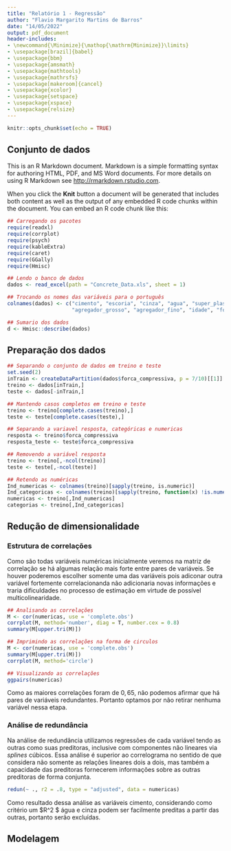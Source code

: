 ```yaml
---
title: "Relatório 1 - Regressão"
author: "Flavio Margarito Martins de Barros"
date: "14/05/2022"
output: pdf_document
header-includes:
- \newcommand{\Minimize}{\mathop{\mathrm{Minimize}}\limits}
- \usepackage[brazil]{babel}
- \usepackage{bbm}
- \usepackage{amsmath}
- \usepackage{mathtools}
- \usepackage{mathrsfs}
- \usepackage[makeroom]{cancel}
- \usepackage{xcolor}
- \usepackage{setspace}
- \usepackage{xspace}
- \usepackage{relsize}
---
```


```r
knitr::opts_chunk$set(echo = TRUE)
```

## Conjunto de dados

This is an R Markdown document. Markdown is a simple formatting syntax for authoring HTML, PDF, and MS Word documents. For more details on using R Markdown see <http://rmarkdown.rstudio.com>.

When you click the **Knit** button a document will be generated that includes both content as well as the output of any embedded R code chunks within the document. You can embed an R code chunk like this:

```r
## Carregando os pacotes
require(readxl)
require(corrplot)
require(psych)
require(kableExtra)
require(caret)
require(GGally)
require(Hmisc)
```


```r
## Lendo o banco de dados
dados <- read_excel(path = "Concrete_Data.xls", sheet = 1)

## Trocando os nomes das variáveis para o português
colnames(dados) <- c("cimento", "escoria", "cinza", "agua", "super_plastificante",
                     "agregador_grosso", "agregador_fino", "idade", "forca_compressiva")

```

```r
## Sumario dos dados
d <- Hmisc::describe(dados)
```

\begin{spacing}{0.7}
\begin{center}\textbf{ dados \\ 9 Variables~~~~~ 1030 ~Observations}\end{center}
\smallskip\hrule\smallskip{\small
\vbox{\noindent\textbf{cimento}\setlength{\unitlength}{0.001in}\hfill\begin{picture}(1.5,.1)(1500,0)\linethickness{0.6pt}
\put(0,0){\line(0,1){7}}
\put(34,0){\line(0,1){7}}
\put(50,0){\line(0,1){7}}
\put(84,0){\line(0,1){7}}
\put(101,0){\line(0,1){4}}
\put(118,0){\line(0,1){25}}
\put(135,0){\line(0,1){29}}
\put(151,0){\line(0,1){36}}
\put(168,0){\line(0,1){42}}
\put(185,0){\line(0,1){60}}
\put(202,0){\line(0,1){33}}
\put(219,0){\line(0,1){67}}
\put(235,0){\line(0,1){31}}
\put(252,0){\line(0,1){25}}
\put(269,0){\line(0,1){31}}
\put(286,0){\line(0,1){13}}
\put(303,0){\line(0,1){44}}
\put(320,0){\line(0,1){22}}
\put(336,0){\line(0,1){31}}
\put(353,0){\line(0,1){11}}
\put(370,0){\line(0,1){29}}
\put(387,0){\line(0,1){73}}
\put(404,0){\line(0,1){31}}
\put(420,0){\line(0,1){4}}
\put(437,0){\line(0,1){31}}
\put(454,0){\line(0,1){35}}
\put(471,0){\line(0,1){36}}
\put(488,0){\line(0,1){9}}
\put(505,0){\line(0,1){100}}
\put(521,0){\line(0,1){22}}
\put(538,0){\line(0,1){11}}
\put(555,0){\line(0,1){16}}
\put(589,0){\line(0,1){62}}
\put(605,0){\line(0,1){9}}
\put(622,0){\line(0,1){25}}
\put(639,0){\line(0,1){35}}
\put(656,0){\line(0,1){40}}
\put(673,0){\line(0,1){27}}
\put(690,0){\line(0,1){33}}
\put(706,0){\line(0,1){27}}
\put(723,0){\line(0,1){44}}
\put(740,0){\line(0,1){33}}
\put(757,0){\line(0,1){18}}
\put(774,0){\line(0,1){36}}
\put(790,0){\line(0,1){15}}
\put(807,0){\line(0,1){38}}
\put(841,0){\line(0,1){36}}
\put(858,0){\line(0,1){9}}
\put(875,0){\line(0,1){15}}
\put(891,0){\line(0,1){40}}
\put(925,0){\line(0,1){35}}
\put(942,0){\line(0,1){44}}
\put(959,0){\line(0,1){33}}
\put(975,0){\line(0,1){18}}
\put(992,0){\line(0,1){22}}
\put(1009,0){\line(0,1){13}}
\put(1026,0){\line(0,1){2}}
\put(1093,0){\line(0,1){51}}
\put(1110,0){\line(0,1){11}}
\put(1127,0){\line(0,1){2}}
\put(1144,0){\line(0,1){9}}
\put(1160,0){\line(0,1){25}}
\put(1177,0){\line(0,1){4}}
\put(1245,0){\line(0,1){9}}
\put(1261,0){\line(0,1){24}}
\put(1278,0){\line(0,1){13}}
\put(1295,0){\line(0,1){2}}
\put(1312,0){\line(0,1){15}}
\put(1345,0){\line(0,1){20}}
\put(1362,0){\line(0,1){2}}
\put(1396,0){\line(0,1){4}}
\put(1413,0){\line(0,1){7}}
\put(1430,0){\line(0,1){13}}
\put(1446,0){\line(0,1){11}}
\put(1480,0){\line(0,1){16}}
\end{picture}

{\smaller
\begin{tabular}{ rrrrrrrrrrrrr }
n&missing&distinct&Info&Mean&Gmd&.05&.10&.25&.50&.75&.90&.95 \\
1030&0&280&1&281.2&118.5&143.7&153.5&192.4&272.9&350.0&425.0&480.0 \end{tabular}
\begin{verbatim}

lowest : 102.0 108.3 116.0 122.6 132.0, highest: 522.0 525.0 528.0 531.3 540.0
\end{verbatim}
}
\smallskip\hrule\smallskip
}
\vbox{\noindent\textbf{escoria}\setlength{\unitlength}{0.001in}\hfill\begin{picture}(1.5,.1)(1500,0)\linethickness{0.6pt}
\put(0,0){\line(0,1){100}}
\put(41,0){\line(0,1){1}}
\put(61,0){\line(0,1){2}}
\put(82,0){\line(0,1){7}}
\put(102,0){\line(0,1){5}}
\put(163,0){\line(0,1){3}}
\put(184,0){\line(0,1){1}}
\put(204,0){\line(0,1){3}}
\put(225,0){\line(0,1){2}}
\put(306,0){\line(0,1){2}}
\put(347,0){\line(0,1){1}}
\put(368,0){\line(0,1){1}}
\put(388,0){\line(0,1){6}}
\put(408,0){\line(0,1){5}}
\put(429,0){\line(0,1){5}}
\put(449,0){\line(0,1){1}}
\put(470,0){\line(0,1){4}}
\put(490,0){\line(0,1){3}}
\put(510,0){\line(0,1){1}}
\put(531,0){\line(0,1){5}}
\put(551,0){\line(0,1){3}}
\put(572,0){\line(0,1){3}}
\put(592,0){\line(0,1){5}}
\put(612,0){\line(0,1){2}}
\put(633,0){\line(0,1){3}}
\put(653,0){\line(0,1){2}}
\put(674,0){\line(0,1){3}}
\put(694,0){\line(0,1){2}}
\put(715,0){\line(0,1){3}}
\put(735,0){\line(0,1){1}}
\put(755,0){\line(0,1){3}}
\put(776,0){\line(0,1){10}}
\put(796,0){\line(0,1){1}}
\put(817,0){\line(0,1){2}}
\put(837,0){\line(0,1){2}}
\put(858,0){\line(0,1){4}}
\put(878,0){\line(0,1){1}}
\put(939,0){\line(0,1){1}}
\put(960,0){\line(0,1){2}}
\put(980,0){\line(0,1){2}}
\put(1000,0){\line(0,1){1}}
\put(1021,0){\line(0,1){1}}
\put(1062,0){\line(0,1){1}}
\put(1123,0){\line(0,1){1}}
\put(1164,0){\line(0,1){1}}
\put(1184,0){\line(0,1){1}}
\put(1245,0){\line(0,1){1}}
\put(1286,0){\line(0,1){1}}
\put(1388,0){\line(0,1){1}}
\put(1470,0){\line(0,1){1}}
\end{picture}

{\smaller[2]
\begin{tabular}{ rrrrrrrrrrrrr }
n&missing&distinct&Info&Mean&Gmd&.05&.10&.25&.50&.75&.90&.95 \\
1030&0&187&0.907&73.9&91.71&  0.0&  0.0&  0.0& 22.0&142.9&192.0&236.0 \end{tabular}
\begin{verbatim}

lowest :   0.00   0.02  11.00  13.61  15.00, highest: 290.20 305.30 316.10 342.10 359.40
\end{verbatim}
}
\smallskip\hrule\smallskip
}
\vbox{\noindent\textbf{cinza}\setlength{\unitlength}{0.001in}\hfill\begin{picture}(1.5,.1)(1500,0)\linethickness{0.6pt}
\put(0,0){\line(0,1){100}}
\put(177,0){\line(0,1){3}}
\put(442,0){\line(0,1){1}}
\put(531,0){\line(0,1){1}}
\put(560,0){\line(0,1){1}}
\put(575,0){\line(0,1){1}}
\put(590,0){\line(0,1){2}}
\put(605,0){\line(0,1){1}}
\put(634,0){\line(0,1){1}}
\put(649,0){\line(0,1){1}}
\put(664,0){\line(0,1){1}}
\put(678,0){\line(0,1){1}}
\put(693,0){\line(0,1){4}}
\put(708,0){\line(0,1){5}}
\put(723,0){\line(0,1){3}}
\put(737,0){\line(0,1){5}}
\put(767,0){\line(0,1){1}}
\put(782,0){\line(0,1){1}}
\put(796,0){\line(0,1){2}}
\put(826,0){\line(0,1){3}}
\put(841,0){\line(0,1){1}}
\put(855,0){\line(0,1){1}}
\put(870,0){\line(0,1){6}}
\put(885,0){\line(0,1){1}}
\put(899,0){\line(0,1){5}}
\put(914,0){\line(0,1){5}}
\put(929,0){\line(0,1){4}}
\put(944,0){\line(0,1){2}}
\put(958,0){\line(0,1){1}}
\put(973,0){\line(0,1){3}}
\put(988,0){\line(0,1){1}}
\put(1003,0){\line(0,1){1}}
\put(1017,0){\line(0,1){1}}
\put(1032,0){\line(0,1){3}}
\put(1047,0){\line(0,1){1}}
\put(1062,0){\line(0,1){2}}
\put(1076,0){\line(0,1){1}}
\put(1091,0){\line(0,1){1}}
\put(1106,0){\line(0,1){1}}
\put(1121,0){\line(0,1){1}}
\put(1165,0){\line(0,1){1}}
\put(1180,0){\line(0,1){1}}
\put(1209,0){\line(0,1){2}}
\put(1224,0){\line(0,1){1}}
\put(1239,0){\line(0,1){2}}
\put(1268,0){\line(0,1){1}}
\put(1283,0){\line(0,1){4}}
\put(1298,0){\line(0,1){1}}
\put(1312,0){\line(0,1){1}}
\put(1327,0){\line(0,1){1}}
\put(1342,0){\line(0,1){1}}
\put(1357,0){\line(0,1){1}}
\put(1371,0){\line(0,1){1}}
\put(1386,0){\line(0,1){1}}
\put(1401,0){\line(0,1){1}}
\put(1416,0){\line(0,1){1}}
\put(1430,0){\line(0,1){1}}
\put(1445,0){\line(0,1){1}}
\put(1475,0){\line(0,1){1}}
\end{picture}

{\smaller[2]
\begin{tabular}{ rrrrrrrrrrrrr }
n&missing&distinct&Info&Mean&Gmd&.05&.10&.25&.50&.75&.90&.95 \\
1030&0&163&0.834&54.19&67.08&  0.0&  0.0&  0.0&  0.0&118.3&141.1&167.0 \end{tabular}
\begin{verbatim}

lowest :   0.00  24.46  24.51  24.52  59.00, highest: 194.00 194.90 195.00 200.00 200.10
\end{verbatim}
}
\smallskip\hrule\smallskip
}
\vbox{\noindent\textbf{agua}\setlength{\unitlength}{0.001in}\hfill\begin{picture}(1.5,.1)(1500,0)\linethickness{0.6pt}
\put(0,0){\line(0,1){4}}
\put(59,0){\line(0,1){6}}
\put(189,0){\line(0,1){4}}
\put(213,0){\line(0,1){1}}
\put(225,0){\line(0,1){4}}
\put(237,0){\line(0,1){5}}
\put(249,0){\line(0,1){4}}
\put(272,0){\line(0,1){6}}
\put(284,0){\line(0,1){15}}
\put(296,0){\line(0,1){4}}
\put(343,0){\line(0,1){5}}
\put(367,0){\line(0,1){12}}
\put(379,0){\line(0,1){10}}
\put(391,0){\line(0,1){8}}
\put(403,0){\line(0,1){8}}
\put(414,0){\line(0,1){14}}
\put(426,0){\line(0,1){20}}
\put(438,0){\line(0,1){21}}
\put(450,0){\line(0,1){1}}
\put(462,0){\line(0,1){8}}
\put(474,0){\line(0,1){24}}
\put(485,0){\line(0,1){1}}
\put(497,0){\line(0,1){10}}
\put(509,0){\line(0,1){21}}
\put(521,0){\line(0,1){4}}
\put(533,0){\line(0,1){10}}
\put(545,0){\line(0,1){15}}
\put(568,0){\line(0,1){19}}
\put(580,0){\line(0,1){3}}
\put(592,0){\line(0,1){11}}
\put(604,0){\line(0,1){6}}
\put(616,0){\line(0,1){8}}
\put(628,0){\line(0,1){23}}
\put(639,0){\line(0,1){8}}
\put(651,0){\line(0,1){2}}
\put(663,0){\line(0,1){15}}
\put(675,0){\line(0,1){12}}
\put(687,0){\line(0,1){15}}
\put(699,0){\line(0,1){10}}
\put(710,0){\line(0,1){16}}
\put(722,0){\line(0,1){6}}
\put(734,0){\line(0,1){9}}
\put(746,0){\line(0,1){12}}
\put(758,0){\line(0,1){61}}
\put(770,0){\line(0,1){10}}
\put(781,0){\line(0,1){10}}
\put(793,0){\line(0,1){13}}
\put(805,0){\line(0,1){3}}
\put(817,0){\line(0,1){10}}
\put(829,0){\line(0,1){100}}
\put(841,0){\line(0,1){20}}
\put(852,0){\line(0,1){6}}
\put(864,0){\line(0,1){15}}
\put(876,0){\line(0,1){6}}
\put(888,0){\line(0,1){6}}
\put(900,0){\line(0,1){7}}
\put(912,0){\line(0,1){4}}
\put(924,0){\line(0,1){12}}
\put(935,0){\line(0,1){7}}
\put(947,0){\line(0,1){5}}
\put(959,0){\line(0,1){41}}
\put(995,0){\line(0,1){3}}
\put(1042,0){\line(0,1){8}}
\put(1054,0){\line(0,1){1}}
\put(1066,0){\line(0,1){1}}
\put(1077,0){\line(0,1){2}}
\put(1089,0){\line(0,1){1}}
\put(1101,0){\line(0,1){4}}
\put(1113,0){\line(0,1){1}}
\put(1137,0){\line(0,1){1}}
\put(1160,0){\line(0,1){3}}
\put(1172,0){\line(0,1){2}}
\put(1255,0){\line(0,1){44}}
\put(1362,0){\line(0,1){2}}
\put(1480,0){\line(0,1){2}}
\end{picture}

{\smaller[2]
\begin{tabular}{ rrrrrrrrrrrrr }
n&missing&distinct&Info&Mean&Gmd&.05&.10&.25&.50&.75&.90&.95 \\
1030&0&205&0.998&181.6&23.82&146.1&154.6&164.9&185.0&192.0&203.5&228.0 \end{tabular}
\begin{verbatim}

lowest : 121.75 126.60 127.00 127.30 137.80, highest: 228.00 236.70 237.00 246.90 247.00
\end{verbatim}
}
\smallskip\hrule\smallskip
}
\vbox{\noindent\textbf{super\_plastificante}\setlength{\unitlength}{0.001in}\hfill\begin{picture}(1.5,.1)(1500,0)\linethickness{0.6pt}
\put(0,0){\line(0,1){100}}
\put(69,0){\line(0,1){1}}
\put(91,0){\line(0,1){1}}
\put(114,0){\line(0,1){1}}
\put(137,0){\line(0,1){2}}
\put(160,0){\line(0,1){2}}
\put(183,0){\line(0,1){4}}
\put(206,0){\line(0,1){6}}
\put(229,0){\line(0,1){2}}
\put(251,0){\line(0,1){7}}
\put(274,0){\line(0,1){10}}
\put(297,0){\line(0,1){7}}
\put(320,0){\line(0,1){7}}
\put(343,0){\line(0,1){5}}
\put(366,0){\line(0,1){16}}
\put(388,0){\line(0,1){5}}
\put(411,0){\line(0,1){10}}
\put(434,0){\line(0,1){8}}
\put(457,0){\line(0,1){12}}
\put(480,0){\line(0,1){5}}
\put(503,0){\line(0,1){12}}
\put(526,0){\line(0,1){16}}
\put(548,0){\line(0,1){7}}
\put(571,0){\line(0,1){2}}
\put(594,0){\line(0,1){3}}
\put(640,0){\line(0,1){2}}
\put(663,0){\line(0,1){2}}
\put(686,0){\line(0,1){1}}
\put(708,0){\line(0,1){1}}
\put(731,0){\line(0,1){2}}
\put(754,0){\line(0,1){4}}
\put(823,0){\line(0,1){1}}
\put(846,0){\line(0,1){2}}
\put(868,0){\line(0,1){1}}
\put(914,0){\line(0,1){1}}
\put(960,0){\line(0,1){1}}
\put(1005,0){\line(0,1){2}}
\put(1074,0){\line(0,1){1}}
\put(1280,0){\line(0,1){1}}
\put(1462,0){\line(0,1){1}}
\end{picture}

{\smaller[2]
\begin{tabular}{ rrrrrrrrrrrrr }
n&missing&distinct&Info&Mean&Gmd&.05&.10&.25&.50&.75&.90&.95 \\
1030&0&155&0.95&6.203&6.426& 0.00& 0.00& 0.00& 6.35&10.16&12.21&16.05 \end{tabular}
\begin{verbatim}

lowest :  0.00  1.72  1.90  2.00  2.20, highest: 22.00 22.10 23.40 28.20 32.20
\end{verbatim}
}
\smallskip\hrule\smallskip
}
\vbox{\noindent\textbf{agregador\_grosso}\setlength{\unitlength}{0.001in}\hfill\begin{picture}(1.5,.1)(1500,0)\linethickness{0.6pt}
\put(0,0){\line(0,1){9}}
\put(43,0){\line(0,1){3}}
\put(64,0){\line(0,1){3}}
\put(86,0){\line(0,1){27}}
\put(107,0){\line(0,1){13}}
\put(128,0){\line(0,1){4}}
\put(150,0){\line(0,1){7}}
\put(171,0){\line(0,1){13}}
\put(193,0){\line(0,1){6}}
\put(214,0){\line(0,1){72}}
\put(236,0){\line(0,1){6}}
\put(257,0){\line(0,1){10}}
\put(278,0){\line(0,1){12}}
\put(300,0){\line(0,1){16}}
\put(321,0){\line(0,1){6}}
\put(343,0){\line(0,1){27}}
\put(364,0){\line(0,1){16}}
\put(385,0){\line(0,1){15}}
\put(407,0){\line(0,1){9}}
\put(428,0){\line(0,1){4}}
\put(450,0){\line(0,1){7}}
\put(471,0){\line(0,1){12}}
\put(493,0){\line(0,1){18}}
\put(514,0){\line(0,1){4}}
\put(535,0){\line(0,1){27}}
\put(557,0){\line(0,1){100}}
\put(578,0){\line(0,1){28}}
\put(600,0){\line(0,1){58}}
\put(621,0){\line(0,1){81}}
\put(642,0){\line(0,1){21}}
\put(664,0){\line(0,1){27}}
\put(685,0){\line(0,1){27}}
\put(707,0){\line(0,1){66}}
\put(728,0){\line(0,1){61}}
\put(750,0){\line(0,1){49}}
\put(771,0){\line(0,1){28}}
\put(792,0){\line(0,1){6}}
\put(814,0){\line(0,1){24}}
\put(835,0){\line(0,1){1}}
\put(857,0){\line(0,1){40}}
\put(878,0){\line(0,1){97}}
\put(899,0){\line(0,1){21}}
\put(921,0){\line(0,1){10}}
\put(942,0){\line(0,1){4}}
\put(964,0){\line(0,1){27}}
\put(985,0){\line(0,1){34}}
\put(1006,0){\line(0,1){1}}
\put(1028,0){\line(0,1){18}}
\put(1049,0){\line(0,1){55}}
\put(1071,0){\line(0,1){16}}
\put(1092,0){\line(0,1){42}}
\put(1114,0){\line(0,1){40}}
\put(1135,0){\line(0,1){18}}
\put(1156,0){\line(0,1){12}}
\put(1178,0){\line(0,1){19}}
\put(1199,0){\line(0,1){22}}
\put(1221,0){\line(0,1){22}}
\put(1242,0){\line(0,1){24}}
\put(1285,0){\line(0,1){4}}
\put(1306,0){\line(0,1){7}}
\put(1328,0){\line(0,1){10}}
\put(1349,0){\line(0,1){3}}
\put(1371,0){\line(0,1){10}}
\put(1392,0){\line(0,1){39}}
\put(1413,0){\line(0,1){1}}
\put(1435,0){\line(0,1){7}}
\put(1478,0){\line(0,1){1}}
\end{picture}

{\smaller[2]
\begin{tabular}{ rrrrrrrrrrrrr }
n&missing&distinct&Info&Mean&Gmd&.05&.10&.25&.50&.75&.90&.95 \\
1030&0&284&1&972.9&88.55& 842.0& 852.1& 932.0& 968.0&1029.4&1076.5&1104.0 \end{tabular}
\begin{verbatim}

lowest :  801.0  801.1  801.4  811.0  814.0, highest: 1124.4 1125.0 1130.0 1134.3 1145.0
\end{verbatim}
}
\smallskip\hrule\smallskip
}
\vbox{\noindent\textbf{agregador\_fino}\setlength{\unitlength}{0.001in}\hfill\begin{picture}(1.5,.1)(1500,0)\linethickness{0.6pt}
\put(0,0){\line(0,1){42}}
\put(37,0){\line(0,1){7}}
\put(55,0){\line(0,1){8}}
\put(74,0){\line(0,1){35}}
\put(111,0){\line(0,1){3}}
\put(129,0){\line(0,1){13}}
\put(148,0){\line(0,1){4}}
\put(166,0){\line(0,1){4}}
\put(185,0){\line(0,1){4}}
\put(203,0){\line(0,1){4}}
\put(222,0){\line(0,1){8}}
\put(240,0){\line(0,1){11}}
\put(258,0){\line(0,1){6}}
\put(277,0){\line(0,1){34}}
\put(295,0){\line(0,1){8}}
\put(314,0){\line(0,1){7}}
\put(332,0){\line(0,1){4}}
\put(351,0){\line(0,1){20}}
\put(369,0){\line(0,1){27}}
\put(388,0){\line(0,1){17}}
\put(406,0){\line(0,1){10}}
\put(425,0){\line(0,1){39}}
\put(443,0){\line(0,1){14}}
\put(462,0){\line(0,1){18}}
\put(480,0){\line(0,1){6}}
\put(498,0){\line(0,1){8}}
\put(517,0){\line(0,1){21}}
\put(535,0){\line(0,1){11}}
\put(554,0){\line(0,1){42}}
\put(572,0){\line(0,1){31}}
\put(591,0){\line(0,1){76}}
\put(609,0){\line(0,1){61}}
\put(628,0){\line(0,1){21}}
\put(646,0){\line(0,1){32}}
\put(665,0){\line(0,1){32}}
\put(683,0){\line(0,1){100}}
\put(702,0){\line(0,1){45}}
\put(720,0){\line(0,1){18}}
\put(738,0){\line(0,1){37}}
\put(757,0){\line(0,1){68}}
\put(775,0){\line(0,1){65}}
\put(794,0){\line(0,1){20}}
\put(812,0){\line(0,1){18}}
\put(831,0){\line(0,1){21}}
\put(849,0){\line(0,1){27}}
\put(868,0){\line(0,1){18}}
\put(886,0){\line(0,1){3}}
\put(905,0){\line(0,1){13}}
\put(923,0){\line(0,1){38}}
\put(942,0){\line(0,1){28}}
\put(960,0){\line(0,1){31}}
\put(978,0){\line(0,1){14}}
\put(997,0){\line(0,1){13}}
\put(1015,0){\line(0,1){21}}
\put(1034,0){\line(0,1){7}}
\put(1052,0){\line(0,1){10}}
\put(1071,0){\line(0,1){34}}
\put(1089,0){\line(0,1){20}}
\put(1108,0){\line(0,1){18}}
\put(1126,0){\line(0,1){21}}
\put(1145,0){\line(0,1){21}}
\put(1218,0){\line(0,1){7}}
\put(1274,0){\line(0,1){6}}
\put(1292,0){\line(0,1){11}}
\put(1477,0){\line(0,1){7}}
\end{picture}

{\smaller
\begin{tabular}{ rrrrrrrrrrrrr }
n&missing&distinct&Info&Mean&Gmd&.05&.10&.25&.50&.75&.90&.95 \\
1030&0&304&1&773.6&89.87&613.0&664.1&730.9&779.5&824.0&880.8&898.1 \end{tabular}
\begin{verbatim}

lowest : 594.0 605.0 611.8 612.0 613.0, highest: 925.7 942.0 943.1 945.0 992.6
\end{verbatim}
}
\smallskip\hrule\smallskip
}
\vbox{\noindent\textbf{idade}\setlength{\unitlength}{0.001in}\hfill\begin{picture}(1.5,.1)(1500,0)\linethickness{0.6pt}
\put(0,0){\line(0,1){1}}
\put(8,0){\line(0,1){32}}
\put(23,0){\line(0,1){30}}
\put(50,0){\line(0,1){15}}
\put(103,0){\line(0,1){100}}
\put(210,0){\line(0,1){21}}
\put(341,0){\line(0,1){13}}
\put(344,0){\line(0,1){5}}
\put(379,0){\line(0,1){12}}
\put(455,0){\line(0,1){1}}
\put(685,0){\line(0,1){6}}
\put(1029,0){\line(0,1){3}}
\put(1374,0){\line(0,1){1}}
\put(1393,0){\line(0,1){3}}
\end{picture}

{\smaller
\begin{tabular}{ rrrrrrrrrrrrr }
n&missing&distinct&Info&Mean&Gmd&.05&.10&.25&.50&.75&.90&.95 \\
1030&0&14&0.925&45.66&50.89&  3&  3&  7& 28& 56&100&180 \end{tabular}
\begin{verbatim}

lowest :   1   3   7  14  28, highest: 120 180 270 360 365
                                                                                              
Value          1     3     7    14    28    56    90    91   100   120   180   270   360   365
Frequency      2   134   126    62   425    91    54    22    52     3    26    13     6    14
Proportion 0.002 0.130 0.122 0.060 0.413 0.088 0.052 0.021 0.050 0.003 0.025 0.013 0.006 0.014
\end{verbatim}
}
\smallskip\hrule\smallskip
}
\vbox{\noindent\textbf{forca\_compressiva}\setlength{\unitlength}{0.001in}\hfill\begin{picture}(1.5,.1)(1500,0)\linethickness{0.6pt}
\put(0,0){\line(0,1){2}}
\put(18,0){\line(0,1){2}}
\put(55,0){\line(0,1){10}}
\put(73,0){\line(0,1){8}}
\put(91,0){\line(0,1){15}}
\put(110,0){\line(0,1){25}}
\put(128,0){\line(0,1){15}}
\put(146,0){\line(0,1){40}}
\put(165,0){\line(0,1){30}}
\put(183,0){\line(0,1){38}}
\put(201,0){\line(0,1){48}}
\put(219,0){\line(0,1){35}}
\put(238,0){\line(0,1){55}}
\put(256,0){\line(0,1){40}}
\put(274,0){\line(0,1){30}}
\put(293,0){\line(0,1){55}}
\put(311,0){\line(0,1){22}}
\put(329,0){\line(0,1){30}}
\put(347,0){\line(0,1){38}}
\put(366,0){\line(0,1){50}}
\put(384,0){\line(0,1){38}}
\put(402,0){\line(0,1){92}}
\put(421,0){\line(0,1){58}}
\put(439,0){\line(0,1){60}}
\put(457,0){\line(0,1){38}}
\put(475,0){\line(0,1){42}}
\put(494,0){\line(0,1){45}}
\put(512,0){\line(0,1){60}}
\put(530,0){\line(0,1){50}}
\put(549,0){\line(0,1){58}}
\put(567,0){\line(0,1){100}}
\put(585,0){\line(0,1){62}}
\put(603,0){\line(0,1){52}}
\put(622,0){\line(0,1){42}}
\put(640,0){\line(0,1){72}}
\put(658,0){\line(0,1){52}}
\put(677,0){\line(0,1){90}}
\put(695,0){\line(0,1){50}}
\put(713,0){\line(0,1){70}}
\put(731,0){\line(0,1){58}}
\put(750,0){\line(0,1){35}}
\put(768,0){\line(0,1){65}}
\put(786,0){\line(0,1){38}}
\put(805,0){\line(0,1){32}}
\put(823,0){\line(0,1){30}}
\put(841,0){\line(0,1){25}}
\put(859,0){\line(0,1){32}}
\put(878,0){\line(0,1){22}}
\put(896,0){\line(0,1){42}}
\put(914,0){\line(0,1){35}}
\put(932,0){\line(0,1){30}}
\put(951,0){\line(0,1){32}}
\put(969,0){\line(0,1){30}}
\put(987,0){\line(0,1){45}}
\put(1006,0){\line(0,1){30}}
\put(1024,0){\line(0,1){5}}
\put(1042,0){\line(0,1){22}}
\put(1060,0){\line(0,1){25}}
\put(1079,0){\line(0,1){15}}
\put(1097,0){\line(0,1){15}}
\put(1115,0){\line(0,1){10}}
\put(1134,0){\line(0,1){12}}
\put(1152,0){\line(0,1){15}}
\put(1170,0){\line(0,1){15}}
\put(1188,0){\line(0,1){20}}
\put(1207,0){\line(0,1){18}}
\put(1225,0){\line(0,1){5}}
\put(1243,0){\line(0,1){5}}
\put(1262,0){\line(0,1){12}}
\put(1280,0){\line(0,1){12}}
\put(1298,0){\line(0,1){5}}
\put(1316,0){\line(0,1){12}}
\put(1335,0){\line(0,1){8}}
\put(1353,0){\line(0,1){2}}
\put(1371,0){\line(0,1){12}}
\put(1408,0){\line(0,1){15}}
\put(1426,0){\line(0,1){5}}
\put(1463,0){\line(0,1){2}}
\put(1481,0){\line(0,1){2}}
\end{picture}

{\smaller
\begin{tabular}{ rrrrrrrrrrrrr }
n&missing&distinct&Info&Mean&Gmd&.05&.10&.25&.50&.75&.90&.95 \\
1030&0&938&1&35.82&18.92&10.96&14.20&23.71&34.44&46.14&58.82&66.80 \end{tabular}
\begin{verbatim}

lowest :  2.331808  3.319827  4.565021  4.782206  4.827711
highest: 79.400056 79.986111 80.199848 81.751169 82.599225
\end{verbatim}
}
\smallskip\hrule\smallskip
}
}\end{spacing}

## Preparação dos dados
```r
## Separando o conjunto de dados em treino e teste
set.seed(2)
inTrain <- createDataPartition(dados$forca_compressiva, p = 7/10)[[1]]
treino <- dados[inTrain,]
teste <- dados[-inTrain,]

## Mantendo casos completos em treino e teste
treino <- treino[complete.cases(treino),]
teste <- teste[complete.cases(teste),]

## Separando a variavel resposta, categóricas e numericas
resposta <- treino$forca_compressiva
resposta_teste <- teste$forca_compressiva

## Removendo a variável resposta
treino <- treino[,-ncol(treino)]
teste <- teste[,-ncol(teste)]

## Retendo as numéricas
Ind_numericas <- colnames(treino)[sapply(treino, is.numeric)]
Ind_categoricas <- colnames(treino)[sapply(treino, function(x) !is.numeric(x))]
numericas <- treino[,Ind_numericas]
categorias <- treino[,Ind_categoricas]
```


## Redução de dimensionalidade

### Estrutura de correlações

Como são todas variáveis numéricas inicialmente veremos na matriz de correlação se há algumas relação mais forte entre pares de variáveis. Se houver poderemos escolher somente uma das variáveis pois adiconar outra variável fortemente correlacionanda não adicionaria novas informações e traria dificuldades no processo de estimação em virtude de possível multicolinearidade.

```r
## Analisando as correlações
M <- cor(numericas, use = 'complete.obs')
corrplot(M, method='number', diag = T, number.cex = 0.8)
summary(M[upper.tri(M)])

## Imprimindo as correlações na forma de circulos
M <- cor(numericas, use = 'complete.obs')
summary(M[upper.tri(M)])
corrplot(M, method='circle')

## Visualizando as correlações
ggpairs(numericas)
```
Como as maiores correlações foram de $0,65$, não podemos afirmar que há pares de variáveis redundantes. Portanto optamos por não retirar nenhuma variável nessa etapa.

### Análise de redundância

Na análise de redundância utilizamos regressões de cada variável tendo as outras como suas preditoras, inclusive com componentes não lineares via *splines* cúbicos. Essa análise é superior ao correlograma no sentido de que considera não somente as relações lineares dois a dois, mas também a capacidade das preditoras fornecerem informações sobre as outras preditoras de forma conjunta.

```r
redun(~ ., r2 = .8, type = "adjusted", data = numericas)
```
Como resultado dessa análise as variáveis cimento, considerando como critério um $R^2 $ água e cinza podem ser facilmente preditas a partir das outras, portanto serão excluídas.


## Modelagem

